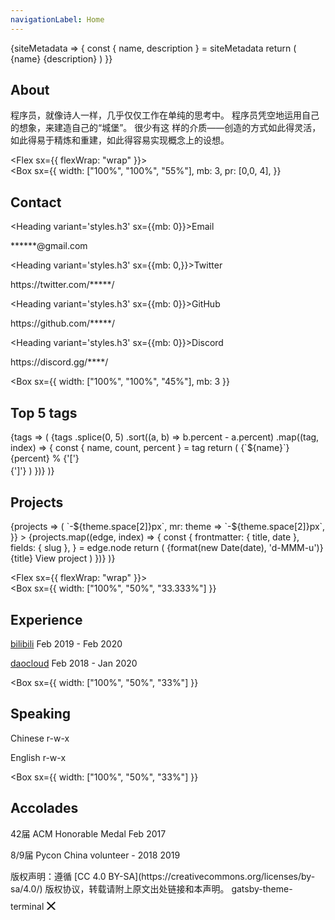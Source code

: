 ```yaml
---
navigationLabel: Home
---
```



<SiteMetaData>
{siteMetadata => {
  const { name, description } = siteMetadata
  return (
        <Fragment>
        <Heading variant='styles.h1'>{name}</Heading>
        <Badge variant='success'>
          {description}
        </Badge>
        </Fragment>
  )
}}
</SiteMetaData>

<Divider/>


## About

程序员，就像诗人一样，几乎仅仅工作在单纯的思考中。
程序员凭空地运用自己的想象，来建造自己的“城堡”。
很少有这 样的介质——创造的方式如此得灵活，如此得易于精炼和重建，如此得容易实现概念上的设想。

<Divider />

<Flex sx={{ flexWrap: "wrap" }}>  
  <Box
    sx={{
      width: ["100%", "100%", "55%"],
      mb: 3,
      pr: [0,0, 4],
    }}
  >         

  ## Contact

  <Heading variant='styles.h3' sx={{mb: 0}}>Email</Heading>
  <Link href='mailto:ars.von.roseregen@gmail.com' variant='styles.a'>******@gmail.com</Link>
  <Divider />

  <Heading variant='styles.h3' sx={{mb: 0,}}>Twitter</Heading>
  <Link href='https://twitter.com/V_assago/' variant='styles.a'>https://twitter.com/*****/</Link>
  <Divider />

  <Heading variant='styles.h3' sx={{mb: 0}}>GitHub</Heading>
  <Link href='https://github.com/vonsago/' variant='styles.a'>https://github.com/*****/</Link>
  <Divider />

  <Heading variant='styles.h3' sx={{mb: 0}}>Discord</Heading>
  <Link href='https://discord.gg/bFwhKNs' variant='styles.a'>https://discord.gg/****/</Link>
  <Divider />

  </Box>

  <Box
    sx={{
      width: ["100%", "100%", "45%"],
      mb: 3
    }}
  >
 

  ## Top 5 tags

  <SourceTags filter="posts">
    {tags => (
      <Flex sx={{ flexDirection: 'column' }}>
        {tags
          .splice(0, 5)
          .sort((a, b) => b.percent - a.percent)
          .map((tag, index) => {
            const { name, count, percent } = tag
            return (
              <Box
                key={index}
                sx={{ color: 'muted', mb: 3, svg: { fill: 'muted' } }}
              >
                <Flex sx={{ lineHeight: 'normal' }}>
                  <Text
                    sx={{ color: 'secondary', mr: 2, mb: 0 }}
                  >{`${name}`}</Text>
                  <Text sx={{ color: 'muted' }}>{percent}</Text>
                  <Text sx={{ color: 'error' }}>%</Text>
                </Flex>
                <Flex>
                 <Box>{'['}</Box>
                  <Box sx={{flexBasis: '100%'}}>
                    <svg
                      xmlns="http://www.w3.org/2000/svg"
                      viewBox="0 0 1200 8"
                      width="100%"
                      height="8"
                    >
                      <rect width={`${percent * 3}%`} height={4} />
                    </svg>
                  </Box>
                  <Box> {']'}</Box>
                </Flex>
              </Box>
            )
          })}
      </Flex>
    )}
  </SourceTags>

  </Box>
</Flex>


## Projects

<SourceList filter="projects">
  {projects => (
    <Flex
      sx={{
        flexWrap: "wrap",
        ml: theme => `-${theme.space[2]}px`,
        mr: theme => `-${theme.space[2]}px`,
      }}
    >
      {projects.map((edge, index) => {
        const {
          frontmatter: { title, date },
          fields: { slug },
        } = edge.node
        return (
          <Box
            key={index}
            sx={{ mb: 3, maxWidth: ["100%", "50%", "33.333%"], width: ["100%", "50%", "33.333%"] }}
          >
            <Link href={slug} sx={{textDecoration: 'none'}}>
              <Card
                sx={{
                  ml: 2, 
                  mr: 2,
                  p: 3,
                }}
              > 
                <Text sx={{fontSize:0, color:'muted'}}>{format(new Date(date), 'd-MMM-u')}</Text>
                <Heading variant="styles.h4" sx={{color: 'text'}}>{title}</Heading>
                <Text sx={{textDecoration: 'underline'}}>View project</Text>
              </Card>
            </Link>
          </Box>
        )
      })}
    </Flex>
  )}
</SourceList>

<Divider />

<Flex sx={{ flexWrap: "wrap" }}>  
  <Box
    sx={{
      width: ["100%", "50%", "33.333%"]
    }}
  >          

  ## Experience

  <Text><a href='https://www.bilibili.com/'>bilibili</a></Text>
  <Text variant='styles.small'>Feb 2019 - Feb 2020</Text>
  <Divider />

  <Text><a href='https://www.daocloud.io/'>daocloud</a></Text>
  <Text variant='styles.small'>Feb 2018 - Jan 2020</Text>
  <Divider />
  <Divider />
  </Box>

  <Box
    sx={{
      width: ["100%", "50%", "33%"]
    }}
  >       

  ## Speaking

  <Text>Chinese</Text>
  <Text variant='styles.small'>r-w-x</Text>
  <Divider />

  <Text>English</Text>
  <Text variant='styles.small'>r-w-x</Text>
  <Divider />
  <Divider />
  </Box>

  <Box
    sx={{
      width: ["100%", "50%", "33%"]
    }}
  >

  ## Accolades

  <Text>42届 ACM Honorable Medal</Text>
  <Text variant='styles.small'>Feb 2017</Text>
  <Divider />

  <Text>8/9届 Pycon China</Text>
  <Text variant='styles.small'>volunteer - 2018 2019</Text>
  <Divider />
  <Divider />
  </Box>

</Flex>

<Alert variant='success'>
  版权声明：遵循 [CC 4.0 BY-SA](https://creativecommons.org/licenses/by-sa/4.0/) 版权协议，转载请附上原文出处链接和本声明。
</Alert>
<Divider />

<Link sx={{whiteSpace: 'nowrap',}} href='https://github.com/PaulieScanlon/gatsby-theme-terminal' target='_blank' >gatsby-theme-terminal</Link><svg xmlns="http://www.w3.org/2000/svg" width="24" height="24" fill="currentcolor" viewBox="0 0 24 12"><path d="M19 6.41L17.59 5 12 10.59 6.41 5 5 6.41 10.59 12 5 17.59 6.41 19 12 13.41 17.59 19 19 17.59 13.41 12z"></path></svg>
<Divider />

<Divider />
